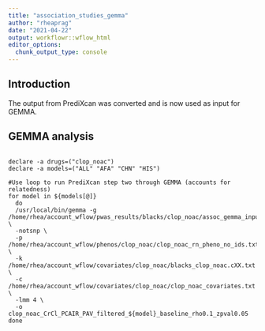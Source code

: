 ```yaml
---
title: "association_studies_gemma"
author: "rheaprag"
date: "2021-04-22"
output: workflowr::wflow_html
editor_options:
  chunk_output_type: console
---
```


## Introduction

The output from PrediXcan was converted and is now used as input for GEMMA.

## GEMMA analysis

```{}

declare -a drugs=("clop_noac")
declare -a models=("ALL" "AFA" "CHN" "HIS")

#Use loop to run PrediXcan step two through GEMMA (accounts for relatedness)
for model in ${models[@]}
  do
  /usr/local/bin/gemma -g /home/rhea/account_wflow/pwas_results/blacks/clop_noac/assoc_gemma_input/blacks_clop_noac_PCAIR_PAV_filtered_${model}_baseline_rho0.1_zpval0.05_gemma.txt \
  -notsnp \
  -p /home/rhea/account_wflow/phenos/clop_noac/clop_noac_rn_pheno_no_ids.txt \
  -k /home/rhea/account_wflow/covariates/clop_noac/blacks_clop_noac.cXX.txt \
  -c /home/rhea/account_wflow/covariates/clop_noac/clop_noac_covariates.txt \
  -lmm 4 \
  -o clop_noac_CrCl_PCAIR_PAV_filtered_${model}_baseline_rho0.1_zpval0.05
done
```
